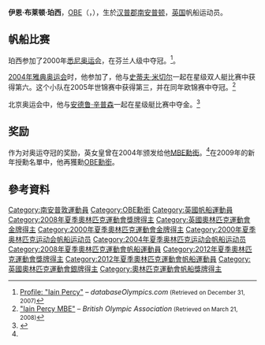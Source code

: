 {{MedalTableTop}}
{{MedalCountry | {{GBR}} }}
{{MedalSport|男子[[帆船|帆船]]}}
{{MedalCompetition|[[2008年夏季奥林匹克运动会帆船比赛|奥运会]]}}
{{MedalGold|[[2000年夏季奥林匹克运动会|2000年悉尼奥运会]] | [[2000年夏季奥林匹克运动会帆船比赛|芬兰人级]]}}
{{MedalGold|[[2008年夏季奥林匹克运动会|2008年北京奥运会]] | [[2008年夏季奥林匹克运动会帆船比赛－男子星级龙骨艇|星级]]}}
{{MedalCompetition|世界锦标赛}}
{{MedalBronze|2005 |星级}}
{{MedalCompetition|欧洲锦标赛}}
{{MedalGold|2005 |星级}}
{{MedalBottom}}

'''伊恩·布莱顿·珀西'''，[[OBE|OBE]]（{{lang|en|Iain Percy}}，{{bd|1976年|3月21日||}}），生於[[汉普郡|汉普郡]][[南安普顿|南安普顿]]，[[英国|英国]]帆船运动员。

==帆船比赛==
珀西参加了2000年[[悉尼奥运会|悉尼奥运会]]，在芬兰人级中夺冠。<ref name=db-olymp>[http://www.databaseolympics.com/players/playerpage.htm?ilkid=PERCYIAI01 Profile: "Iain Percy"] {{Wayback|url=http://www.databaseolympics.com/players/playerpage.htm?ilkid=PERCYIAI01 |date=20121010220316 }}– ''databaseOlympics.com''<small> (Retrieved on December 31, 2007)</small></ref>。

[[2004年夏季奥林匹克运动会|2004年雅典奥运会]]时，他参加了，他与[[史蒂夫·米切尔|史蒂夫·米切尔]]一起在星级双人艇比赛中获得第六。这个小队在2005年世锦赛中获得第三，并在同年欧锦赛中夺冠。<ref name=boa-percy>[http://www.olympics.org.uk/athletebio.aspx?at=2478 "Iain Percy MBE"] {{Wayback|url=http://www.olympics.org.uk/athletebio.aspx?at=2478 |date=20100225165722 }} – ''British Olympic Association''<small> (Retrieved on March 21, 2008)</small></ref>

北京奥运会中，他与[[安德鲁·辛普森|安德鲁·辛普森]]一起在星级艇比赛中夺金。<ref name="2008 gold">{{cite news|url=http://news.bbc.co.uk/sport1/hi/olympics/sailing/7571898.stm|title=GB sailors take Star gold medal|date=2008-08-21|publisher=[[BBC|BBC]]|accessdate=2008-08-21|archive-date=2018-10-21|archive-url=https://web.archive.org/web/20181021071927/http://news.bbc.co.uk/sport1/hi/olympics/sailing/7571898.stm|dead-url=no}}</ref>

==奖励==
作为对奥运夺冠的奖励，英女皇曾在2004年颁发给他[[MBE|MBE勳銜]]。<ref name=boa-percy/>在2009年的新年授勳名單中，他再獲勳[[OBE|OBE勳銜]]。

==參考資料==
{{reflist}}

{{DEFAULTSORT:Percy, Iain}}
[[Category:南安普敦運動員|Category:南安普敦運動員]]
[[Category:OBE勳銜|Category:OBE勳銜]]
[[Category:英國帆船運動員|Category:英國帆船運動員]]
[[Category:2008年夏季奧林匹克運動會獎牌得主|Category:2008年夏季奧林匹克運動會獎牌得主]]
[[Category:英國奧林匹克運動會金牌得主|Category:英國奧林匹克運動會金牌得主]]
[[Category:2000年夏季奧林匹克運動會金牌得主|Category:2000年夏季奧林匹克運動會金牌得主]]
[[Category:2000年夏季奥林匹克运动会帆船运动员|Category:2000年夏季奥林匹克运动会帆船运动员]]
[[Category:2004年夏季奥林匹克运动会帆船运动员|Category:2004年夏季奥林匹克运动会帆船运动员]]
[[Category:2008年夏季奧林匹克運動會帆船運動員|Category:2008年夏季奧林匹克運動會帆船運動員]]
[[Category:2012年夏季奧林匹克運動會獎牌得主|Category:2012年夏季奧林匹克運動會獎牌得主]]
[[Category:2012年夏季奧林匹克運動會帆船運動員|Category:2012年夏季奧林匹克運動會帆船運動員]]
[[Category:英國奧林匹克運動會銀牌得主|Category:英國奧林匹克運動會銀牌得主]]
[[Category:奧林匹克運動會帆船獎牌得主|Category:奧林匹克運動會帆船獎牌得主]]